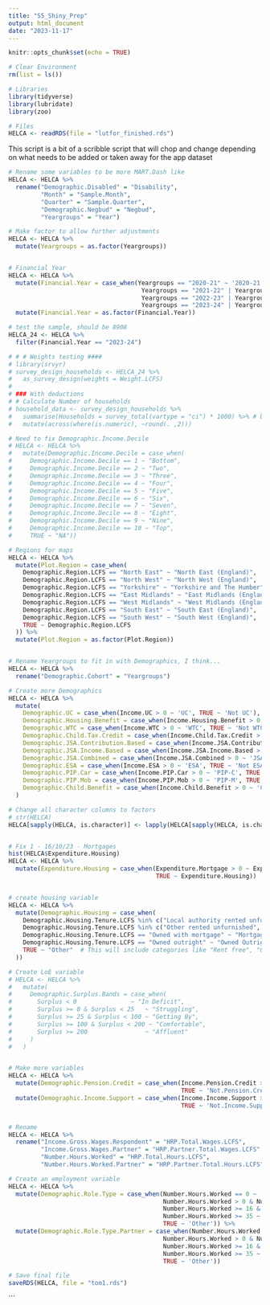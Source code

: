 ```yaml
---
title: "S5_Shiny_Prep"
output: html_document
date: "2023-11-17"
---
```


```r
knitr::opts_chunk$set(echo = TRUE)

# Clear Environment
rm(list = ls())

# Libraries
library(tidyverse)
library(lubridate)
library(zoo)

# Files
HELCA <- readRDS(file = "lutfor_finished.rds")

```

This script is a bit of a scribble script that will chop and change depending on what needs to be added or taken away for the app dataset
```r

# Rename some variables to be more MART.Dash like
HELCA <- HELCA %>% 
  rename("Demographic.Disabled" = "Disability",
         "Month" = "Sample.Month",
         "Quarter" = "Sample.Quarter",
         "Demographic.Negbud" = "Negbud",
         "Yeargroups" = "Year")

# Make factor to allow further adjustments
HELCA <- HELCA %>% 
  mutate(Yeargroups = as.factor(Yeargroups))


# Financial Year
HELCA <- HELCA %>% 
  mutate(Financial.Year = case_when(Yeargroups == "2020-21" ~ '2020-21',
                                     Yeargroups == "2021-22" | Yeargroups == "2021-22P" ~ '2021-22',
                                     Yeargroups == "2022-23" | Yeargroups == "2022-23P" ~ '2022-23',
                                     Yeargroups == "2023-24" | Yeargroups == "2023-24P" ~ '2023-24')) %>% 
  mutate(Financial.Year = as.factor(Financial.Year))

# test the sample, should be 8908
HELCA_24 <- HELCA %>% 
  filter(Financial.Year == "2023-24")

# # # Weights testing ####
# library(srvyr)
# survey_design_households <- HELCA_24 %>%
#   as_survey_design(weights = Weight.LCFS)
# 
# ### With deductions
# # Calculate Number of households
# household_data <- survey_design_households %>%
#   summarise(Households = survey_total(vartype = "ci") * 1000) %>% # brings the millions
#   mutate(across(where(is.numeric), ~round(. ,2)))

# Need to fix Demographic.Income.Decile
# HELCA <- HELCA %>% 
#   mutate(Demographic.Income.Decile = case_when(
#     Demographic.Income.Decile == 1 ~ "Bottom",
#     Demographic.Income.Decile == 2 ~ "Two",
#     Demographic.Income.Decile == 3 ~ "Three",
#     Demographic.Income.Decile == 4 ~ "Four",
#     Demographic.Income.Decile == 5 ~ "Five",
#     Demographic.Income.Decile == 6 ~ "Six",
#     Demographic.Income.Decile == 7 ~ "Seven",
#     Demographic.Income.Decile == 8 ~ "Eight",
#     Demographic.Income.Decile == 9 ~ "Nine",
#     Demographic.Income.Decile == 10 ~ "Top",
#     TRUE ~ "NA"))

# Regions for maps
HELCA <- HELCA %>%
  mutate(Plot.Region = case_when(
    Demographic.Region.LCFS == "North East" ~ "North East (England)",
    Demographic.Region.LCFS == "North West" ~ "North West (England)",
    Demographic.Region.LCFS == "Yorkshire" ~ "Yorkshire and The Humber",
    Demographic.Region.LCFS == "East Midlands" ~ "East Midlands (England)",
    Demographic.Region.LCFS == "West Midlands" ~ "West Midlands (England)",
    Demographic.Region.LCFS == "South East" ~ "South East (England)",
    Demographic.Region.LCFS == "South West" ~ "South West (England)",
    TRUE ~ Demographic.Region.LCFS
  )) %>%
  mutate(Plot.Region = as.factor(Plot.Region))


# Rename Yeargroups to fit in with Demographics, I think...
HELCA <- HELCA %>% 
  rename("Demographic.Cohort" = "Yeargroups")

# Create more Demographics
HELCA <- HELCA %>%
  mutate(
    Demographic.UC = case_when(Income.UC > 0 ~ 'UC', TRUE ~ 'Not UC'),
    Demographic.Housing.Benefit = case_when(Income.Housing.Benefit > 0 ~ 'HB', TRUE ~ 'Not HB'),
    Demographic.WTC = case_when(Income.WTC > 0 ~ 'WTC', TRUE ~ 'Not WTC'),
    Demographic.Child.Tax.Credit = case_when(Income.Child.Tax.Credit > 0 ~ 'CTC', TRUE ~ 'Not CTC'),
    Demographic.JSA.Contribution.Based = case_when(Income.JSA.Contribution.Based > 0 ~ 'JSA', TRUE ~ 'Not JSA'),
    Demographic.JSA.Income.Based = case_when(Income.JSA.Income.Based > 0 ~ 'JSA-I', TRUE ~ 'Not JSA-I'),
    Demographic.JSA.Combined = case_when(Income.JSA.Combined > 0 ~ 'JSA-C', TRUE ~ 'Not JSA-C'),
    Demographic.ESA = case_when(Income.ESA > 0 ~ 'ESA', TRUE ~ 'Not ESA'),
    Demographic.PIP.Car = case_when(Income.PIP.Car > 0 ~ 'PIP-C', TRUE ~ 'Not PIP-C'),
    Demographic.PIP.Mob = case_when(Income.PIP.Mob > 0 ~ 'PIP-M', TRUE ~ 'Not PIP-M'),
    Demographic.Child.Benefit = case_when(Income.Child.Benefit > 0 ~ 'CB', TRUE ~ 'Not CB')
  )

# Change all character columns to factors
# str(HELCA)
HELCA[sapply(HELCA, is.character)] <- lapply(HELCA[sapply(HELCA, is.character)], as.factor)


# Fix 1 - 16/10/23 - Mortgages
hist(HELCA$Expenditure.Housing)
HELCA <- HELCA %>% 
  mutate(Expenditure.Housing = case_when(Expenditure.Mortgage > 0 ~ Expenditure.Housing+Expenditure.Mortgage,
                                         TRUE ~ Expenditure.Housing))


# create housing variable
HELCA <- HELCA %>%
  mutate(Demographic.Housing = case_when(
    Demographic.Housing.Tenure.LCFS %in% c("Local authority rented unfurn", "Housing association") ~ "Social Housing",
    Demographic.Housing.Tenure.LCFS %in% c("Other rented unfurnished", "Rented furnished") ~ "Private Rental",
    Demographic.Housing.Tenure.LCFS == "Owned with mortgage" ~ "Mortgage",
    Demographic.Housing.Tenure.LCFS == "Owned outright" ~ "Owned Outright",
    TRUE ~ "Other"  # This will include categories like "Rent free", "Owned by rental purchase", and "Not Recorded"
  ))

# Create LoE variable
# HELCA <- HELCA %>%
#   mutate(
#     Demographic.Surplus.Bands = case_when(
#       Surplus < 0               ~ "In Deficit",
#       Surplus >= 0 & Surplus < 25   ~ "Struggling",
#       Surplus >= 25 & Surplus < 100 ~ "Getting By",
#       Surplus >= 100 & Surplus < 200 ~ "Comfortable",
#       Surplus >= 200                ~ "Affluent"
#     )
#   )


# Make more variables
HELCA <- HELCA %>% 
  mutate(Demographic.Pension.Credit = case_when(Income.Pension.Credit > 0 ~ 'Pension.Credit',
                                                TRUE ~ 'Not.Pension.Credit')) %>% 
  mutate(Demographic.Income.Support = case_when(Income.Income.Support > 0 ~ 'Income.Support',
                                                TRUE ~ 'Not.Income.Support'))


# Rename
HELCA <- HELCA %>% 
  rename("Income.Gross.Wages.Respondent" = "HRP.Total.Wages.LCFS",
         "Income.Gross.Wages.Partner" = "HRP.Partner.Total.Wages.LCFS",
         "Number.Hours.Worked" = "HRP.Total.Hours.LCFS",
         "Number.Hours.Worked.Partner" = "HRP.Partner.Total.Hours.LCFS")

# Create an employment variable
HELCA <- HELCA %>% 
  mutate(Demographic.Role.Type = case_when(Number.Hours.Worked == 0 ~ 'Unemployed',
                                           Number.Hours.Worked > 0 & Number.Hours.Worked <16 ~ 'Part-Time 0-15',
                                           Number.Hours.Worked >= 16 & Number.Hours.Worked <35 ~ 'Part-Time 16-34',
                                           Number.Hours.Worked >= 35 ~ 'Full-Time',
                                           TRUE ~ 'Other')) %>% 
  mutate(Demographic.Role.Type.Partner = case_when(Number.Hours.Worked.Partner == 0 ~ 'Unemployed',
                                           Number.Hours.Worked > 0 & Number.Hours.Worked <16 ~ 'Part-Time 0-15',
                                           Number.Hours.Worked >= 16 & Number.Hours.Worked <35 ~ 'Part-Time 16-34',
                                           Number.Hours.Worked >= 35 ~ 'Full-Time',
                                           TRUE ~ 'Other'))

```


```r


# Save final file
saveRDS(HELCA, file = "tom1.rds")

```








```


